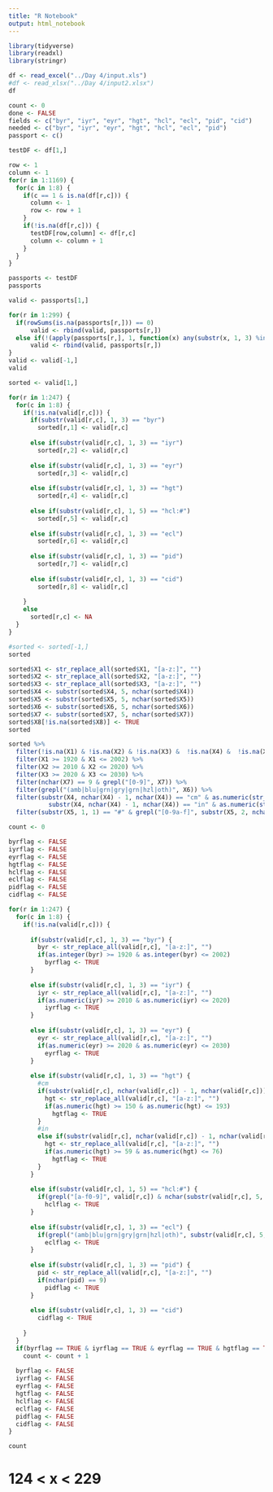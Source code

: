 ```yaml
---
title: "R Notebook"
output: html_notebook
---
```


```r
library(tidyverse)
library(readxl)
library(stringr)

df <- read_excel("../Day 4/input.xls")
#df <- read_xlsx("../Day 4/input2.xlsx")
df
```

```r
count <- 0
done <- FALSE
fields <- c("byr", "iyr", "eyr", "hgt", "hcl", "ecl", "pid", "cid")
needed <- c("byr", "iyr", "eyr", "hgt", "hcl", "ecl", "pid")
passport <- c()

testDF <- df[1,]

row <- 1
column <- 1
for(r in 1:1169) {
  for(c in 1:8) {
    if(c == 1 & is.na(df[r,c])) {
      column <- 1
      row <- row + 1
    }
    if(!is.na(df[r,c])) {
      testDF[row,column] <- df[r,c]
      column <- column + 1
    }
  }
}

passports <- testDF
passports
```

```r
valid <- passports[1,]

for(r in 1:299) {
  if(rowSums(is.na(passports[r,])) == 0)
      valid <- rbind(valid, passports[r,])
  else if(!(apply(passports[r,], 1, function(x) any(substr(x, 1, 3) %in% "cid"))) & rowSums(is.na(passports[r,])) == 1)
      valid <- rbind(valid, passports[r,])
}
valid <- valid[-1,]
valid
```

```r
sorted <- valid[1,]

for(r in 1:247) {
  for(c in 1:8) {
    if(!is.na(valid[r,c])) {
      if(substr(valid[r,c], 1, 3) == "byr")
        sorted[r,1] <- valid[r,c]
      
      else if(substr(valid[r,c], 1, 3) == "iyr") 
        sorted[r,2] <- valid[r,c]
      
      else if(substr(valid[r,c], 1, 3) == "eyr")
        sorted[r,3] <- valid[r,c]
      
      else if(substr(valid[r,c], 1, 3) == "hgt") 
        sorted[r,4] <- valid[r,c]
    
      else if(substr(valid[r,c], 1, 5) == "hcl:#") 
        sorted[r,5] <- valid[r,c]
      
      else if(substr(valid[r,c], 1, 3) == "ecl") 
        sorted[r,6] <- valid[r,c]
      
      else if(substr(valid[r,c], 1, 3) == "pid") 
        sorted[r,7] <- valid[r,c]
      
      else if(substr(valid[r,c], 1, 3) == "cid")
        sorted[r,8] <- valid[r,c]
      
    }
    else
      sorted[r,c] <- NA
  }
}

#sorted <- sorted[-1,]
sorted
```

```r
sorted$X1 <- str_replace_all(sorted$X1, "[a-z:]", "")
sorted$X2 <- str_replace_all(sorted$X2, "[a-z:]", "")
sorted$X3 <- str_replace_all(sorted$X3, "[a-z:]", "")
sorted$X4 <- substr(sorted$X4, 5, nchar(sorted$X4))
sorted$X5 <- substr(sorted$X5, 5, nchar(sorted$X5))
sorted$X6 <- substr(sorted$X6, 5, nchar(sorted$X6))
sorted$X7 <- substr(sorted$X7, 5, nchar(sorted$X7))
sorted$X8[!is.na(sorted$X8)] <- TRUE
sorted
```

```r
sorted %>%
  filter(!is.na(X1) & !is.na(X2) & !is.na(X3) &  !is.na(X4) &  !is.na(X5) &  !is.na(X6) &  !is.na(X7)) %>%
  filter(X1 >= 1920 & X1 <= 2002) %>%
  filter(X2 >= 2010 & X2 <= 2020) %>%
  filter(X3 >= 2020 & X3 <= 2030) %>%
  filter(nchar(X7) == 9 & grepl("[0-9]", X7)) %>%
  filter(grepl("(amb|blu|grn|gry|grn|hzl|oth)", X6)) %>%
  filter(substr(X4, nchar(X4) - 1, nchar(X4)) == "cm" & as.numeric(str_replace_all(X4, "[cm]", "")) >= 150 & as.numeric(str_replace_all(X4, "[cm]", "")) <= 193 | 
           substr(X4, nchar(X4) - 1, nchar(X4)) == "in" & as.numeric(str_replace_all(X4, "[in]", "")) >= 59 & as.numeric(str_replace_all(X4, "[in]", "")) <= 76) %>%
  filter(substr(X5, 1, 1) == "#" & grepl("[0-9a-f]", substr(X5, 2, nchar(X5) - 1))) 
```


```r
count <- 0

byrflag <- FALSE
iyrflag <- FALSE
eyrflag <- FALSE
hgtflag <- FALSE
hclflag <- FALSE
eclflag <- FALSE
pidflag <- FALSE
cidflag <- FALSE

for(r in 1:247) {
  for(c in 1:8) {
    if(!is.na(valid[r,c])) {
      
      if(substr(valid[r,c], 1, 3) == "byr") {
        byr <- str_replace_all(valid[r,c], "[a-z:]", "")
        if(as.integer(byr) >= 1920 & as.integer(byr) <= 2002)
          byrflag <- TRUE
      }
      
      else if(substr(valid[r,c], 1, 3) == "iyr") {
        iyr <- str_replace_all(valid[r,c], "[a-z:]", "")
        if(as.numeric(iyr) >= 2010 & as.numeric(iyr) <= 2020)
          iyrflag <- TRUE
      }
      
      else if(substr(valid[r,c], 1, 3) == "eyr") {
        eyr <- str_replace_all(valid[r,c], "[a-z:]", "")
        if(as.numeric(eyr) >= 2020 & as.numeric(eyr) <= 2030)
          eyrflag <- TRUE
      }
      
      else if(substr(valid[r,c], 1, 3) == "hgt") {
        #cm
        if(substr(valid[r,c], nchar(valid[r,c]) - 1, nchar(valid[r,c])) == "cm") {
          hgt <- str_replace_all(valid[r,c], "[a-z:]", "")
          if(as.numeric(hgt) >= 150 & as.numeric(hgt) <= 193)
            hgtflag <- TRUE
        }
        #in
        else if(substr(valid[r,c], nchar(valid[r,c]) - 1, nchar(valid[r,c])) == "in") {
          hgt <- str_replace_all(valid[r,c], "[a-z:]", "")
          if(as.numeric(hgt) >= 59 & as.numeric(hgt) <= 76)
            hgtflag <- TRUE
        }
      }
    
      else if(substr(valid[r,c], 1, 5) == "hcl:#") {
        if(grepl("[a-f0-9]", valid[r,c]) & nchar(substr(valid[r,c], 5, nchar(valid[r,c]))) == 6)
          hclflag <- TRUE
      }  
      
      else if(substr(valid[r,c], 1, 3) == "ecl") {
        if(grepl("(amb|blu|grn|gry|grn|hzl|oth)", substr(valid[r,c], 5, 8)))
          eclflag <- TRUE
      }
      
      else if(substr(valid[r,c], 1, 3) == "pid") {
        pid <- str_replace_all(valid[r,c], "[a-z:]", "")
        if(nchar(pid) == 9)
          pidflag <- TRUE
      }
      
      else if(substr(valid[r,c], 1, 3) == "cid")
        cidflag <- TRUE
      
    }
  }
  if(byrflag == TRUE & iyrflag == TRUE & eyrflag == TRUE & hgtflag == TRUE & hclflag == TRUE & eclflag == TRUE & pidflag == TRUE)
    count <- count + 1
  
  byrflag <- FALSE
  iyrflag <- FALSE
  eyrflag <- FALSE
  hgtflag <- FALSE
  hclflag <- FALSE
  eclflag <- FALSE
  pidflag <- FALSE
  cidflag <- FALSE
}

count
```

# 124 < x < 229
